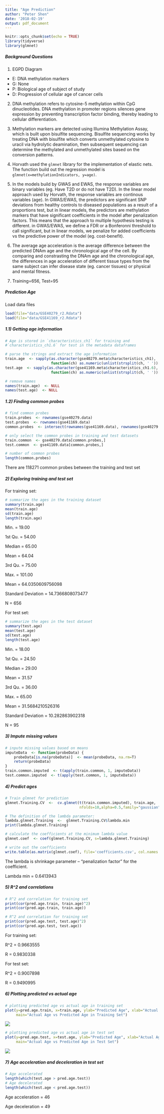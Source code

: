 ```yaml
---
title: "Age Prediction"
author: "Peter Shen"
date: '2018-02-19'
output: pdf_document
---
```


```r
knitr::opts_chunk$set(echo = TRUE)
library(tidyverse)
library(glmnet)
```


##### Background Questions
1. EGPD Diagram

* E: DNA methylation markers
* G: None
* P: Biological age of subject of study
* D: Progression of cellular age of cancer cells

2. DNA methylation refers to cytosine-5 methylation within CpG dinucleotides. DNA methylation in promoter regions silences gene expression by preventing transcription factor binding, thereby leading to cellular differentiation.

3. Methylation markers are detected using Illumina Methylation Assay, which is built upon bisulfite sequencing. Bisulfite sequencing works by treating DNA with bisulfite which converts unmethylated cytosine to uracil via hydrolytic deamination, then subsequent sequencing can determine the methylated and unmethylated sites based on the conversion patterns.

4. Horvath used the `glmnet` library for the implementation of elastic nets. The function build out the regression model is `glmnet(x=methylationIndicators, y=age)`.

5. In the models build by GWAS and EWAS, the response variables are binary variables (eg. Have T2D or do not have T2D). In the linear model approach used by Horvath, the response variables are continous variables (age). In GWAS/EWAS, the predictors are significant SNP deviations from healthy controls to diseased populations as a result of a proportions test, but in linear models, the predictors are methylation markers that have significant coefficients in the model after penalization factors. This means that the approach to multiple hypothesis testing is different. in GWAS/EWAS, we define a FDR or a Bonferonni threshold to call significant, but in linear models, we penalize for added coefficients vs the predictive power of the model (eg. cost-benefit).

6. The average age acceleration is the average difference between the predicted DNAm age and the chronological age of the cell. By comparing and constrasting the DNAm age and the chronological age, the differences in age acceleration of different tissue types from the same subject can infer disease state (eg. cancer tissues) or physical and mental fitness. 

7. Training=656, Test=95


##### Prediction Age

Load data files
```r
load(file="data/GSE40279_r2.Rdata")
load(file="data/GSE41169_r2.Rdata")
```

##### 1.1) Getting age information
```r
# Age is stored in `characteristics_ch1` for training and 
#`characteristics_ch1.6` for test in the metadata dataframes

# parse the strings and extract the age information
train.age  <- sapply(as.character(gse40279.meta$characteristics_ch1),
                     function(ch) as.numeric(unlist(strsplit(ch, ' '))[3]))
test.age  <- sapply(as.character(gse41169.meta$characteristics_ch1.6),
                     function(ch) as.numeric(unlist(strsplit(ch, ' '))[2]))

# remove names
names(train.age)  <- NULL
names(test.age)  <- NULL
```

##### 1.2) Finding common probes
```r
# find common probes
train.probes  <- rownames(gse40279.data)
test.probes  <- rownames(gse41169.data)
common.probes  <- intersect(rownames(gse41169.data), rownames(gse40279.data))

# only select the common probes in training and test datasets
train.common  <- gse40279.data[common.probes,]
test.common  <- gse41169.data[common.probes,]

# number of common probes
length(common.probes)
```

There are 118271 common probes between the training and test set


##### 2) Exploring training and test set

For training set:
```r
# summarize the ages in the training dataset
summary(train.age)
mean(train.age)
sd(train.age)
length(train.age)
```

Min. = 19.00

1st Qu. = 54.00

Median = 65.00

Mean = 64.04

3rd Qu. = 75.00

Max. = 101.00

Mean = 64.0350609756098

Standard Deviation = 14.7366808073477

N = 656


For test set:
```r
# summarize the ages in the test dataset
summary(test.age)
mean(test.age)
sd(test.age)
length(test.age)
```

Min. = 18.00

1st Qu. = 24.50

Median = 29.00

Mean = 31.57

3rd Qu. = 36.00

Max. = 65.00

Mean = 31.5684210526316

Standard Deviation = 10.282863902318

N = 95

##### 3) Impute missing values
```r
# inpute missing values based on means
imputeData  <- function(probeData) {
    probeData[is.na(probeData)]  <- mean(probeData, na.rm=T)
    return(probeData)
}
train.common.imputed  <- t(apply(train.common, 1, imputeData))
test.common.imputed  <- t(apply(test.common, 1, imputeData))
```

##### 4) Predict ages
```r
# Train glmnet for prediction
glmnet.Training.CV  <-  cv.glmnet(t(train.common.imputed), train.age,
                                  nfolds=10,alpha=0.5,family="gaussian")

# The definition of the lambda parameter:
lambda.glmnet.Training  <-  glmnet.Training.CV$lambda.min 
print(lambda.glmnet.Training)

# calculate the coefficients at the minimum lambda value
glmnet.coef  <- coef(glmnet.Training.CV, s=lambda.glmnet.Training)

# write out the coefficients
write.table(as.matrix(glmnet.coef), file='coefficients.csv', col.names = F, sep="\t")
```

The lambda is shrinkage parameter -- "penalization factor" for the coefficient.

Lambda min = 0.6413943

##### 5) R^2 and correlations

```r
# R^2 and correlation for training set
print(cor(pred.age.train, train.age)^2)
print(cor(pred.age.train, train.age))

# R^2 and correlation for training set
print(cor(pred.age.test, test.age)^2)
print(cor(pred.age.test, test.age))
```

For training set:

R^2 = 0.9663555

R = 0.9830338

For test set:

R^2 = 0.9007898

R = 0.9490995

##### 6) Plotting predicted vs actual age
```r
# plotting predicted age vs actual age in training set
plot(y=pred.age.train, x=train.age, ylab="Predicted Age", xlab="Actual Age", 
     main="Actual Age vs Predicted Age in Training Set")
```
![](training.png)


```r
# plotting predicted age vs actual age in test set
plot(y=pred.age.test, x=test.age, ylab="Predicted Age", xlab="Actual Age", 
     main="Actual Age vs Predicted Age in Test Set")
```

![](test.png)

##### 7) Age acceleration and deceleration in test set
```r
# Age accelerated
length(which(test.age > pred.age.test))
# Age decelerated
length(which(test.age < pred.age.test))
```

Age acceleration = 46

Age deceleration = 49




